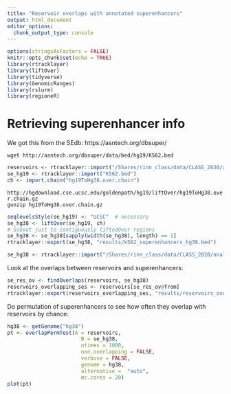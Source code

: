 ```yaml
---
title: "Reservoir overlaps with annotated superenhancers"
output: html_document
editor_options: 
  chunk_output_type: console
---
```


```r
options(stringsAsFactors = FALSE)
knitr::opts_chunk$set(echo = TRUE)
library(rtracklayer)
library(liftOver)
library(tidyverse)
library(GenomicRanges)
library(rslurm)
library(regioneR)
```

# Retrieving superenhancer info

We got this from the SEdb: https://asntech.org/dbsuper/

`wget http://asntech.org/dbsuper/data/bed/hg19/K562.bed`

```r
reservoirs <- rtracklayer::import("/Shares/rinn_class/data/CLASS_2020/analysis/04_correlation_with_expression/results/k562_ghost_promoters.bed")
se_hg19 <- rtracklayer::import("K562.bed")
ch <- import.chain("hg19ToHg38.over.chain")
```

`http://hgdownload.cse.ucsc.edu/goldenpath/hg19/liftOver/hg19ToHg38.over.chain.gz`  
`gunzip hg19ToHg38.over.chain.gz`

```r
seqlevelsStyle(se_hg19) <- "UCSC"  # necessary
se_hg38 <- liftOver(se_hg19, ch)
# Subset just to contiguously liftedOver regions
se_hg38 <- se_hg38[sapply(width(se_hg38), length) == 1]
rtracklayer::export(se_hg38, "results/k562_superenhancers_hg38.bed")
```

```r
se_hg38 <- rtracklayer::import("/Shares/rinn_class/data/CLASS_2020/analysis/07_reservoirs/results/k562_superenhancers_hg38.bed")
```

Look at the overlaps between reservoirs and superenhancers:

```r
se_res_ov <- findOverlaps(reservoirs, se_hg38)
reservoirs_overlapping_ses <- reservoirs[se_res_ov@from]
rtracklayer::export(reservoirs_overlapping_ses, "results/reservoirs_overlapping_ses.bed")
```

Do permutation of superenhancers to see how often they overlap with reservoirs by chance:

```r
hg38 <- getGenome("hg38")
pt <- overlapPermTest(A = reservoirs, 
                        B = se_hg38, 
                        ntimes = 1000, 
                        non.overlapping = FALSE, 
                        verbose = FALSE,
                        genome = hg38,
                        alternative =  "auto", 
                        mc.cores = 20)
plot(pt)
```

